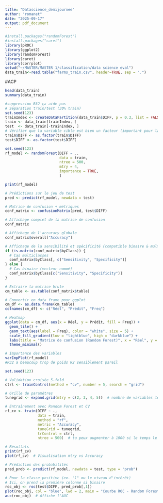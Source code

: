 ---
title: "Datascience_demijournee"
author: "romanet"
date: "2025-09-17"
output: pdf_document
---

```{r setup}
#install.packages("randomForest")
#install.packages("caret")
library(pROC)
library(ggplot2)
library(randomForest)
library(caret)
library(corrplot)
setwd("~/MASTER/MASTER 1/classification/data science eval")
data_train<-read.table("farms_train.csv", header=TRUE, sep = ",")

```
#ACP

```{r }
head(data_train)
summary(data_train)
```

```{r }
#suppression R32 ça aide pas
# Séparation train/test (30% train)
set.seed(123)
trainIndex <- createDataPartition(data_train$DIFF, p = 0.3, list = FALSE)
train <- data_train[trainIndex, ]
test  <- data_train[-trainIndex, ]
# Vérifier que la variable cible est bien un facteur (important pour la classification)
train$DIFF <- as.factor(train$DIFF)
test$DIFF <- as.factor(test$DIFF)
```

```{r}
set.seed(123)
rf_model <- randomForest(DIFF ~ .,
                         data = train,
                         ntree = 500,
                         mtry = 4,
                         importance = TRUE,
                         )

print(rf_model)
```

```{r}
# Prédictions sur le jeu de test
pred <- predict(rf_model, newdata = test)

# Matrice de confusion + métriques
conf_matrix <- confusionMatrix(pred, test$DIFF)

# Affichage complet de la matrice de confusion
conf_matrix

# Affichage de l'accuracy globale
conf_matrix$overall["Accuracy"]

# Affichage de la sensibilité et spécificité (compatible binaire & multiclasses)
if (is.matrix(conf_matrix$byClass)) {
  # Cas multiclasses
  conf_matrix$byClass[, c("Sensitivity", "Specificity")]
} else {
  # Cas binaire (vecteur nommé)
  conf_matrix$byClass[c("Sensitivity", "Specificity")]
}

```

```{r}
# Extraire la matrice brute
cm_table <- as.table(conf_matrix$table)

# Convertir en data frame pour ggplot
cm_df <- as.data.frame(cm_table)
colnames(cm_df) <- c("Réel", "Prédit", "Freq")

# Heatmap
ggplot(data = cm_df, aes(x = Réel, y = Prédit, fill = Freq)) +
  geom_tile() +
  geom_text(aes(label = Freq), color = "white", size = 5) +
  scale_fill_gradient(low = "lightblue", high = "darkblue") +
  labs(title = "Matrice de confusion (Random Forest)", x = "Réel", y = "Prédit") +
  theme_minimal()
```

```{r}
# Importance des variables
varImpPlot(rf_model)
#R32 a beaucoup trop de poids R2 sensiblement pareil
```
```{r}
set.seed(123)

# Validation croisée 5-fold
ctrl <- trainControl(method = "cv", number = 5, search = "grid")

# Grille de paramètres
tunegrid <- expand.grid(mtry = c(2, 3, 4, 5))  # nombre de variables testées par split

# Entraînement avec Random Forest et CV
rf_cv <- train(DIFF ~ ., 
               data = train, 
               method = "rf", 
               metric = "Accuracy",
               tuneGrid = tunegrid,
               trControl = ctrl,
               ntree = 500)  # tu peux augmenter à 1000 si le temps le permet

# Résultats
print(rf_cv)
plot(rf_cv)  # Visualisation mtry vs Accuracy
```
```{r}

# Prédiction des probabilités
pred_prob <- predict(rf_model, newdata = test, type = "prob")

# Pour la classe positive (ex. "1" ou le niveau d'intérêt)
# Ici, on prend la première colonne si binaire
roc_obj <- roc(test$DIFF, pred_prob[,1])
plot(roc_obj, col = "blue", lwd = 2, main = "Courbe ROC - Random Forest")
auc(roc_obj)  # Affiche l'AUC


```

